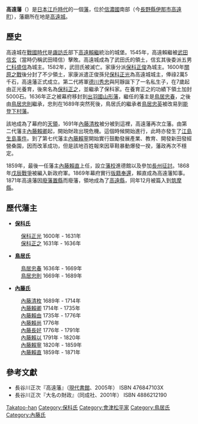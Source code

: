 '''高遠藩'''（{{jpn|j=高遠藩|hg=たかとおはん|rm=Takatō han|f=y}}）是[[日本|日本]][[江戶時代|江戶時代]]的一個[[藩_(日本)|藩]]，位於[[信濃國|信濃國]]南部（今[[長野縣|長野縣]][[伊那市|伊那市]][[高遠町|高遠町]]），藩廳所在地是[[高遠城|高遠城]]。

==歷史==
高遠城在[[戰國_(日本)|戰國時代]]是[[諏訪氏|諏訪氏]]部下[[高遠賴繼|高遠賴繼]]統治的城堡。1545年，高遠賴繼被[[武田信玄|武田信玄]]（當時仍稱武田晴信）擊敗。高遠城成為了武田氏的領土，信玄其後委派五男[[仁科盛信|仁科盛信]]為城主。1582年，武田氏被滅亡。家康分派[[保科正俊|保科正俊]]為城主。1600年[[關原之戰|關原之戰]]後分封了不少領土，家康派遣正俊孫兒[[保科正光|保科正光]]為高遠城城主，俸祿2萬5千石，高遠藩正式成立。第二代將軍[[德川秀忠|德川秀忠]]與阿靜誕下了一名私生子，在7歲起由正光養育，後來名為[[保科正之|保科正之]]，並繼承了保科家。在養育正之的功績下領土加封5000石。1636年正之被幕府移封到[[出羽國|出羽國]][[山形藩|山形藩]]，繼任的藩主是[[鳥居忠春|鳥居忠春]]，之後由[[鳥居忠則|鳥居忠則]]繼承，忠則在1689年突然死後，鳥居氏的繼承者[[鳥居忠英|鳥居忠英]]被改易到[[能登下村藩|能登下村藩]]。

該地成為了幕府的[[天領|天領]]，1691年[[內藤清枚|內藤清枚]]被分被到這裡，高遠藩再次立藩。由第二代藩主[[內藤賴卿|內藤賴卿]]起，開始財政出現危機。這個時候開始進行{{link-ja|藩政改革}}，此時亦發生了[[江島生島事件|江島生島事件]]。到了第七代藩主[[內藤賴寧|內藤賴寧]]開始實行鼓勵發展產業、教育、開發新田發經營桑園，因而改革成功，但是該地百姓報來因草鞋暴動爆發一揆，藩政再次不穩定。

1859年，最後一任藩主[[內藤賴直|內藤賴直]]上任，設立[[藩校|藩校]]進德館以及參加[[長州征討|長州征討]]。1868年[[戊辰戰爭|戊辰戰爭]]被編入新政府軍。1869年幕府實行[[版籍奉還|版籍奉還]]，賴直成為高遠藩知事。1871年高遠藩因[[廢藩置縣|廢藩置縣]]而廢藩，領地成為了[[高遠縣|高遠縣]]，同年12月被篇入到[[筑摩縣|筑摩縣]]。

==歷代藩主==
*'''[[保科氏|保科氏]]'''
:[[保科正光|保科正光]] 1600年 - 1631年
:[[保科正之|保科正之]] 1631年 - 1636年
*'''[[鳥居氏|鳥居氏]]'''
:[[鳥居忠春|鳥居忠春]] 1636年 - 1669年
:[[鳥居忠則|鳥居忠則]] 1669年 - 1689年
*'''[[內藤氏|內藤氏]]'''
:[[內藤清枚|內藤清枚]] 1689年 - 1714年
:[[內藤賴卿|內藤賴卿]] 1714年 - 1735年
:[[內藤賴由|內藤賴由]] 1735年 - 1776年
:[[內藤賴尚|內藤賴尚]] 1776年
:[[內藤長好|內藤長好]] 1776年 - 1791年
:[[內藤賴以|內藤賴以]] 1791年 - 1820年
:[[內藤賴寧|內藤賴寧]] 1820年 - 1859年
:[[內藤賴直|內藤賴直]] 1859年 - 1871年

==參考文獻==
*長谷川正次『高遠藩』（[[現代書館|現代書館]]、2005年） ISBN 476847103X
*長谷川正次『大名の財政』（同成社、2001年） ISBN 4886212190

{{江戶時代的藩}}
[[Category:高遠藩|Takatoo-han]]
[[Category:保科氏|Category:保科氏]]
[[Category:會津松平家|Category:會津松平家]]
[[Category:鳥居氏|Category:鳥居氏]]
[[Category:內藤氏|Category:內藤氏]]